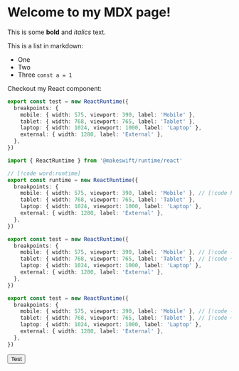 
# Welcome to my MDX page!

This is some **bold** and _italics_ text.

This is a list in markdown:

- One
- Two
- Three `const a = 1`

Checkout my React component:

<CodeGroup>

```ts
export const test = new ReactRuntime({
  breakpoints: {
    mobile: { width: 575, viewport: 390, label: 'Mobile' },
    tablet: { width: 768, viewport: 765, label: 'Tablet' },
    laptop: { width: 1024, viewport: 1000, label: 'Laptop' },
    external: { width: 1280, label: 'External' },
  },
})
```

```ts showLineNumbers
import { ReactRuntime } from '@makeswift/runtime/react'

// [!code word:runtime]
export const runtime = new ReactRuntime({
  breakpoints: {
    mobile: { width: 575, viewport: 390, label: 'Mobile' }, // [!code highlight]
    tablet: { width: 768, viewport: 765, label: 'Tablet' },
    laptop: { width: 1024, viewport: 1000, label: 'Laptop' },
    external: { width: 1280, label: 'External' },
  },
})
```

```ts showLineNumbers
export const test = new ReactRuntime({
  breakpoints: {
    mobile: { width: 575, viewport: 390, label: 'Mobile' }, // [!code --]
    tablet: { width: 768, viewport: 765, label: 'Tablet' }, // [!code ++]
    laptop: { width: 1024, viewport: 1000, label: 'Laptop' },
    external: { width: 1280, label: 'External' },
  },
})
```

```ts
export const test = new ReactRuntime({
  breakpoints: {
    mobile: { width: 575, viewport: 390, label: 'Mobile' }, // [!code --]
    tablet: { width: 768, viewport: 765, label: 'Tablet' }, // [!code ++]
    laptop: { width: 1024, viewport: 1000, label: 'Laptop' },
    external: { width: 1280, label: 'External' },
  },
})
```

<Button>Test</Button>

</CodeGroup>
